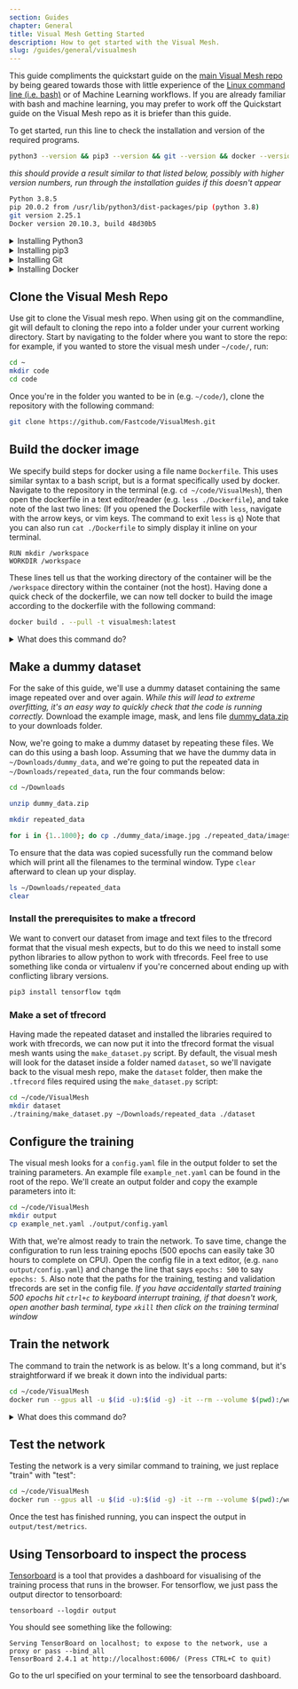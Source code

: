 ```yaml
---
section: Guides
chapter: General
title: Visual Mesh Getting Started
description: How to get started with the Visual Mesh.
slug: /guides/general/visualmesh
---
```


This guide compliments the quickstart guide on the [main Visual Mesh repo](https://github.com/Fastcode/VisualMesh) by being geared towards those with little experience of the [Linux command line (i.e. bash)](https://ubuntu.com/tutorials/command-line-for-beginners#1-overview) or of Machine Learning workflows. If you are already familiar with bash and machine learning, you may prefer to work off the Quickstart guide on the Visual Mesh repo as it is briefer than this guide.

To get started, run this line to check the installation and version of the required programs.

```bash
python3 --version && pip3 --version && git --version && docker --version
```

_this should provide a result similar to that listed below, possibly with higher version numbers, run through the installation guides if this doesn't appear_

```bash
Python 3.8.5
pip 20.0.2 from /usr/lib/python3/dist-packages/pip (python 3.8)
git version 2.25.1
Docker version 20.10.3, build 48d30b5

```

<details>

<summary>Installing Python3</summary>

The script to build the dataset is written in Python. The bash terminal simplifies your install massively, so all you need to do is run `sudo apt install python3.8` and it will automatically update to the most recent version of Python 3.8.x

</details>

<details>

<Summary>Installing pip3</Summary>

Pip 3 is a package manager that should be included by default in Python 3.8.x. Be sure to run `sudo apt install python3.8` first to make sure that you've installed it correctly. If for some reason (for example it was removed) pip3 is missing run `sudo apt install python3-pip`.

</details>

<details>

<Summary>Installing Git</Summary>

While you don't strictly need to use git to download the Visual Mesh repo (e.g. you could just download it from github's web interface), git is the recommended way to get and manage the code from the repo. It's recommended to [use GitKraken as a GUI on Linux](https://support.gitkraken.com/how-to-install/), but for the purposes of this tutorial run `sudo apt install git`

</details>

<details>

<Summary>Installing Docker</Summary>

Docker is a program development architecture that we use at NUbots, to install it, run `sudo apt install docker`. If you want to learn more about docker, [check out the documentation](https://docs.docker.com/get-started/overview/) and be sure to ask on Slack if you've got any questions.

</details>

## Clone the Visual Mesh Repo

Use git to clone the Visual mesh repo. When using git on the commandline, git will default to cloning the repo into a folder under your current working directory. Start by navigating to the folder where you want to store the repo: for example, if you wanted to store the visual mesh under `~/code/`, run:

```bash
cd ~
mkdir code
cd code
```

Once you're in the folder you wanted to be in (e.g. `~/code/`), clone the repository with the following command:

```bash
git clone https://github.com/Fastcode/VisualMesh.git
```

## Build the docker image

We specify build steps for docker using a file name `Dockerfile`. This uses similar syntax to a bash script, but is a format specifically used by docker. Navigate to the repository in the terminal (e.g. `cd ~/code/VisualMesh`), then open the dockerfile in a text editor/reader (e.g. `less ./Dockerfile`), and take note of the last two lines: (If you opened the Dockerfile with `less`, navigate with the arrow keys, or vim keys. The command to exit `less` is `q`) Note that you can also run `cat ./Dockerfile` to simply display it inline on your terminal.

```
RUN mkdir /workspace
WORKDIR /workspace
```

These lines tell us that the working directory of the container will be the `/workspace` directory within the container (not the host). Having done a quick check of the dockerfile, we can now tell docker to build the image according to the dockerfile with the following command:

```bash
docker build . --pull -t visualmesh:latest
```

<details>

<Summary>What does this command do?</Summary>
- `docker` is the call to docker
- `build` is the main command being sent to docker
- `.` is telling docker that the build context is the current directory. Docker will look for a file named `Dockerfile` in the build context telling it what to build (so in this case, the current directory).
- `--pull` tells docker to always attempt to pull a newer version of the image
- `-t visualmesh:latest` tells docker that we want to tag the built image as `visualmesh:latest`. We'll see later that when we tell docker to run a container, that we tell docker which image to use by referencing this tag.

</details>

## Make a dummy dataset

For the sake of this guide, we'll use a dummy dataset containing the same image repeated over and over again. _While this will lead to extreme overfitting, it's an easy way to quickly check that the code is running correctly._ Download the example image, mask, and lens file [dummy_data.zip](assets/dummy_data.zip) to your downloads folder.

Now, we're going to make a dummy dataset by repeating these files. We can do this using a bash loop. Assuming that we have the dummy data in `~/Downloads/dummy_data`, and we're going to put the repeated data in `~/Downloads/repeated_data`, run the four commands below:

```bash
cd ~/Downloads

unzip dummy_data.zip

mkdir repeated_data

for i in {1..1000}; do cp ./dummy_data/image.jpg ./repeated_data/image${i}.jpg && cp ./dummy_data/mask.png ./repeated_data/mask${i}.png && cp ./dummy_data/lens.yaml ./repeated_data/lens${i}.yaml; done
```

To ensure that the data was copied sucessfully run the command below which will print all the filenames to the terminal window. Type `clear` afterward to clean up your display.

```bash
ls ~/Downloads/repeated_data
clear
```

### Install the prerequisites to make a tfrecord

We want to convert our dataset from image and text files to the tfrecord format that the visual mesh expects, but to do this we need to install some python libraries to allow python to work with tfrecords. Feel free to use something like conda or virtualenv if you're concerned about ending up with conflicting library versions.

```bash
pip3 install tensorflow tqdm
```

### Make a set of tfrecord

Having made the repeated dataset and installed the libraries required to work with tfrecords, we can now put it into the tfrecord format the visual mesh wants using the `make_dataset.py` script. By default, the visual mesh will look for the dataset inside a folder named `dataset`, so we'll navigate back to the visual mesh repo, make the `dataset` folder, then make the `.tfrecord` files required using the `make_dataset.py` script:

```bash
cd ~/code/VisualMesh
mkdir dataset
./training/make_dataset.py ~/Downloads/repeated_data ./dataset
```

## Configure the training

The visual mesh looks for a `config.yaml` file in the output folder to set the training parameters. An example file `example_net.yaml` can be found in the root of the repo. We'll create an output folder and copy the example parameters into it:

```bash
cd ~/code/VisualMesh
mkdir output
cp example_net.yaml ./output/config.yaml
```

With that, we're almost ready to train the network. To save time, change the configuration to run less training epochs (500 epochs can easily take 30 hours to complete on CPU). Open the config file in a text editor, (e.g. `nano output/config.yaml`) and change the line that says `epochs: 500` to say `epochs: 5`. Also note that the paths for the training, testing and validation tfrecords are set in the config file. _If you have accidentally started training 500 epochs hit `ctrl+c` to keyboard interrupt training, if that doesn't work, open another bash terminal, type `xkill` then click on the training terminal window_

## Train the network

The command to train the network is as below. It's a long command, but it's straightforward if we break it down into the individual parts:

```bash
cd ~/code/VisualMesh
docker run --gpus all -u $(id -u):$(id -g) -it --rm --volume $(pwd):/workspace visualmesh:latest ./mesh.py train output
```

<details>

<Summary>What does this command do?</Summary>
- `docker` is the call to docker
- `run` is the main command being sent to docker
- `--gpus all` tells docker to use the gpus from your system (remove `--gpus all` if you're running on a system without a GPU)
- `-it` tells docker to run in interactive mode with a terminal
- `--rm` tells docker to automatically clean up the temporary files associated with this container
- `--volume $(pwd):/workspace` tells docker to mount the current working directory as `/workspace` inside the container
- `visualmesh:latest` tells docker which image we want to run (note that we built this image and gave it this name in an earlier step)
- `./mesh.py train <path/to/output>` is the command to run inside the container - note that the filesystem inside the container is different to the filesystem outside of the container, but that due to the `--volume` flag, the current working directory is mounted at `/workspace`.

</details>

## Test the network

Testing the network is a very similar command to training, we just replace "train" with "test":

```bash
cd ~/code/VisualMesh
docker run --gpus all -u $(id -u):$(id -g) -it --rm --volume $(pwd):/workspace visualmesh:latest ./mesh.py test output
```

Once the test has finished running, you can inspect the output in `output/test/metrics`.

## Using Tensorboard to inspect the process

[Tensorboard](https://www.tensorflow.org/tensorboard) is a tool that provides a dashboard for visualising of the training process that runs in the browser. For tensorflow, we just pass the output director to tensorboard:

`tensorboard --logdir output`

You should see something like the following:

```
Serving TensorBoard on localhost; to expose to the network, use a proxy or pass --bind_all
TensorBoard 2.4.1 at http://localhost:6006/ (Press CTRL+C to quit)
```

Go to the url specified on your terminal to see the tensorboard dashboard.
